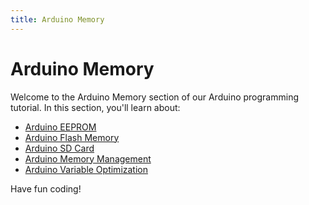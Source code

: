 ```yaml
---
title: Arduino Memory
---
```


# Arduino Memory

Welcome to the Arduino Memory section of our Arduino programming tutorial. In this section, you'll learn about:

- [Arduino EEPROM](./0-arduino-eeprom.mdx)
- [Arduino Flash Memory](./1-arduino-flash-memory.mdx)
- [Arduino SD Card](./2-arduino-sd-card.mdx)
- [Arduino Memory Management](./3-arduino-memory-management.mdx)
- [Arduino Variable Optimization](./4-arduino-variable-optimization.mdx)

Have fun coding!